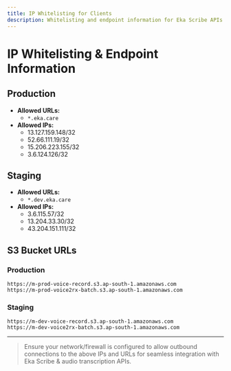 ```yaml
---
title: IP Whitelisting for Clients
description: Whitelisting and endpoint information for Eka Scribe APIs & Audio transcription
---
```


# IP Whitelisting & Endpoint Information

## Production
- **Allowed URLs:**
  - `*.eka.care`
- **Allowed IPs:**
  - 13.127.159.148/32
  - 52.66.111.19/32
  - 15.206.223.155/32
  - 3.6.124.126/32

## Staging
- **Allowed URLs:**
  - `*.dev.eka.care`
- **Allowed IPs:**
  - 3.6.115.57/32
  - 13.204.33.30/32
  - 43.204.151.111/32

## S3 Bucket URLs

### Production
```
https://m-prod-voice-record.s3.ap-south-1.amazonaws.com
https://m-prod-voice2rx-batch.s3.ap-south-1.amazonaws.com
```

### Staging
```
https://m-dev-voice-record.s3.ap-south-1.amazonaws.com
https://m-dev-voice2rx-batch.s3.ap-south-1.amazonaws.com
```

---

> Ensure your network/firewall is configured to allow outbound connections to the above IPs and URLs for seamless integration with Eka Scribe & audio transcription APIs.
